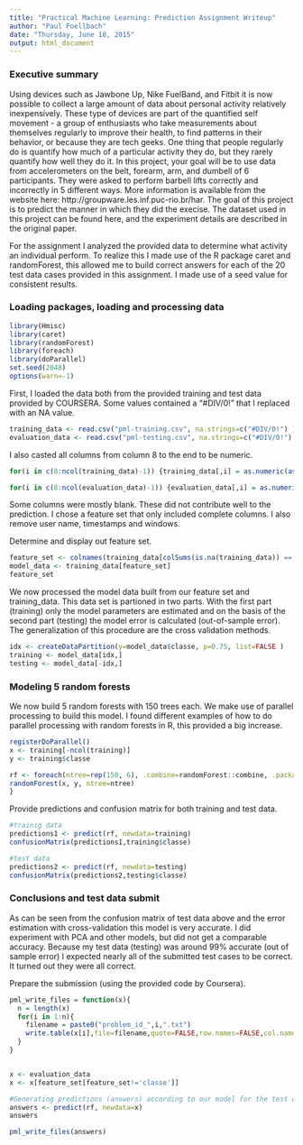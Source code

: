 ```yaml
---
title: "Practical Machine Learning: Prediction Assignment Writeup"
author: "Paul Foellbach"
date: "Thursday, June 18, 2015"
output: html_document
---
```

### Executive summary

Using devices such as Jawbone Up, Nike FuelBand, and Fitbit it is now possible to collect a large amount of data about personal activity relatively inexpensively. These type of devices are part of the quantified self movement - a group of enthusiasts who take measurements about themselves regularly to improve their health, to find patterns in their behavior, or because they are tech geeks. One thing that people regularly do is quantify how much of a particular activity they do, but they rarely quantify how well they do it. In this project, your goal will be to use data from accelerometers on the belt, forearm, arm, and dumbell of 6 participants. They were asked to perform barbell lifts correctly and incorrectly in 5 different ways. More information is available from the website here: http://groupware.les.inf.puc-rio.br/har. The goal of this project is to predict the manner in which they did the execise. The dataset used in this project can be found here, and the experiment details are described in the original paper.

For the assignment I analyzed the provided data to determine what activity an individual perform.
To realize this I made use of the R package caret and randomForest, this allowed me to build correct answers for
each of the 20 test data cases provided in this assignment.  I made use of a seed value for 
consistent results.

### Loading packages, loading and processing data
```r
library(Hmisc)
library(caret)
library(randomForest)
library(foreach)
library(doParallel)
set.seed(2048)
options(warn=-1)
```

First, I loaded the data both from the provided training and test data provided by COURSERA.
Some values contained a "#DIV/0!" that I replaced with an NA value.

```r
training_data <- read.csv("pml-training.csv", na.strings=c("#DIV/0!") )
evaluation_data <- read.csv("pml-testing.csv", na.strings=c("#DIV/0!") )
```

I also casted all columns from column 8 to the end to be numeric.

```r
for(i in c(8:ncol(training_data)-1)) {training_data[,i] = as.numeric(as.character(training_data[,i]))}

for(i in c(8:ncol(evaluation_data)-1)) {evaluation_data[,i] = as.numeric(as.character(evaluation_data[,i]))}
```

Some columns were mostly blank. These did not contribute well to the prediction. I chose a feature
set that only included complete columns. I also remove user name, timestamps and windows.  

Determine and display out feature set.

```r
feature_set <- colnames(training_data[colSums(is.na(training_data)) == 0])[-(1:7)]
model_data <- training_data[feature_set]
feature_set
```

We now processed the model data built from our feature set and training_data. This data set is partioned in two parts. With the first part (training) only the model parameters are estimated and on the basis of the second part (testing) the model error is calculated (out-of-sample error). The generalization of this procedure are the cross validation methods.

```r
idx <- createDataPartition(y=model_data$classe, p=0.75, list=FALSE )
training <- model_data[idx,]
testing <- model_data[-idx,]
```
      
### Modeling 5 random forests
We now build 5 random forests with 150 trees each. We make use of parallel processing to build this
model. I found different examples of how to do parallel processing with random forests in R, this
provided a big increase.

```r
registerDoParallel()
x <- training[-ncol(training)]
y <- training$classe

rf <- foreach(ntree=rep(150, 6), .combine=randomForest::combine, .packages='randomForest') %dopar% {
randomForest(x, y, ntree=ntree) 
}
```

Provide predictions and confusion matrix for both training and test data.

```r
#trainig data
predictions1 <- predict(rf, newdata=training)
confusionMatrix(predictions1,training$classe)
```
```r
#test data
predictions2 <- predict(rf, newdata=testing)
confusionMatrix(predictions2,testing$classe)
```

### Conclusions and test data submit

As can be seen from the confusion matrix of test data above and the error estimation with cross-validation this model is very accurate. I did experiment with PCA and other models, but did not get a comparable accuracy. Because my test data (testing) was around 99% accurate (out of sample error) I expected nearly all of the submitted test cases to be correct. It turned out they were all correct.

Prepare the submission (using the provided code by Coursera).

```r
pml_write_files = function(x){
  n = length(x)
  for(i in 1:n){
    filename = paste0("problem_id_",i,".txt")
    write.table(x[i],file=filename,quote=FALSE,row.names=FALSE,col.names=FALSE)
  }
}


x <- evaluation_data
x <- x[feature_set[feature_set!='classe']]

#Generating predictions (answers) according to our model for the test data (evaluation_data, pml-testing.csv)
answers <- predict(rf, newdata=x)
answers

pml_write_files(answers)
```
